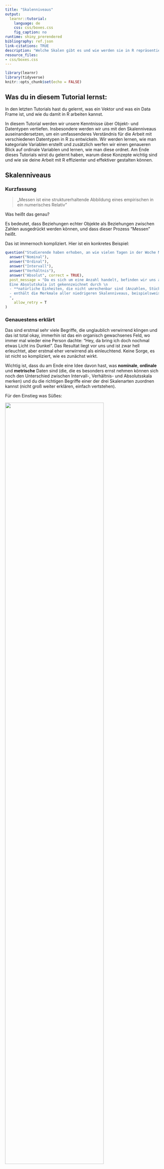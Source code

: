 ```yaml
---
title: "Skalenniveaus"
output:
  learnr::tutorial:
    language: de
    css: css/boxes.css
    fig_caption: no
runtime: shiny_prerendered
bibliography: ref.json
link-citations: TRUE
description: "Welche Skalen gibt es und wie werden sie in R repräsentiert?"
resource_files:
- css/boxes.css
---
```


```r
library(learnr)
library(tidyverse)
knitr::opts_chunk$set(echo = FALSE)
```

## Was du in diesem Tutorial lernst:

In den letzten Tutorials hast du gelernt, was ein Vektor und was ein Data Frame ist, und wie du damit in R arbeiten kannst. 

In diesem Tutorial werden wir unsere Kenntnisse über Objekt- und Datentypen vertiefen. Insbesondere werden wir uns mit den Skalenniveaus auseinandersetzen, um ein umfassenderes Verständnis für die Arbeit mit verschiedenen Datentypen in R zu entwickeln. Wir werden lernen, wie man kategoriale Variablen erstellt und zusätzlich werfen wir einen genaueren Blick auf ordinale Variablen und lernen, wie man diese ordnet. Am Ende dieses Tutorials wirst du gelernt haben, warum diese Konzepte wichtig sind und wie sie deine Arbeit mit R effizienter und effektiver gestalten können.

## Skalenniveaus

### Kurzfassung

> „Messen ist eine strukturerhaltende Abbildung eines empirischen in ein numerisches Relativ"

Was heißt das genau?

Es bedeutet, dass Beziehungen echter Objekte als Beziehungen zwischen Zahlen ausgedrückt werden können, und dass dieser Prozess "Messen" heißt.

Das ist immernoch kompliziert. Hier ist ein konkretes Beispiel:

```r
question("Studierende haben erhoben, an wie vielen Tagen in der Woche Menschen selbst kochen. Welches Skalenniveau hat die Variable?",
  answer("Nominal"),
  answer("Ordinal"),
  answer("Intervall"),
  answer("Verhältnis"),
  answer("Absolut", correct = TRUE),
  post_message = "Da es sich um eine Anzahl handelt, befinden wir uns auf der Absolutskala. Ginge es hingegen um die Zeit in Stunden oder Tagen, die innerhalb einer Woche für Kochen aufgewendet wird, wären wir auf der Verhältnisskala. \n
  Eine Absolutskala ist gekennzeichnet durch \n
  - **natürliche Einheiten, die nicht umrechenbar sind (Anzahlen, Stück)** \n
  - enthält die Merkmale aller niedrigeren Skalenniveaus, beispielsweise einen natürlichen Nullpunkt.
  ",
    allow_retry = T
)
```

### Genauestens erklärt

Das sind erstmal sehr viele Begriffe, die unglaublich verwirrend klingen und das ist total okay, immerhin ist das ein organisch gewachsenes Feld, wo immer mal wieder eine Person dachte: "Hey, da bring ich doch nochmal etwas Licht ins Dunkel". Das Resultat liegt vor uns und ist zwar hell erleuchtet, aber erstmal eher verwirrend als einleuchtend. Keine Sorge, es ist nicht so kompliziert, wie es zunächst wirkt. 

Wichtig ist, dass du am Ende eine Idee davon hast, was **nominale**, **ordinale** und **metrische** Daten sind (die, die es besonders ernst nehmen können sich noch den Unterschied zwischen Intervall-, Verhältnis- und Absolutsskala merken) und du die richtigen Begriffe einer der drei Skalenarten zuordnen kannst (nicht groß weiter erklären, einfach vertstehen). 

Für den Einstieg was Süßes:

![](images/scales_choclate.webp){width="80%"}

Dieses Beispiel soll die Unterschiede der verschiedenen Skalen für dich greifbar machen.

<details>

<summary><a>▼ Hier kannst du dein Verständnis mit weiteren Beispielen sowie einem freundlichen Guide durch all diese Begriffe vertiefen </a></summary>


Das Schokobild fasst eigentlich alles zusammen. Für die Menschen, die das gerne nochmal etwas ausführlicher sehen wollen, folgt ein Entscheidungsbaum. Er ist als Gespräch mit einer Variablen über ihre Inhalte aufgebaut.


![](images/flowchart.jpg){width="100%"}

#### Fall 1: Nominalskala

Und auch hier was Süßes für den Anfang:

![](images/skalen.png){width="70%"}

Und jetzt nochmal bisschen ausführlicher...

![](images/flowchart_1.jpg){width="90%"}
 
  - **Forschende:** *"Mit welchen Daten habe ich es hier zu tun? Welche Statistiken sind damit möglich?"*
    - **Kommentar:** Deswegen werden die unterschiedlichen Skalenniveaus erst unterschieden: Von dem Skalenniveau hängt ab, was du damit rechnen kannst und darfst.
  - **Variable:** *"Hi! Du stellst Fragen und ich Antworte!"*
  - **F:** *Welche Art von Werten kannst du annehmen?/ Sind die (gesetzten) Intervalle gleich groß ("äquidistant")?*
    - **Kommentar:** zu 2. Bei so ungewohnten und teilweise neuen Wörtern hilft es mir immer, mir deren Ursprung klar zu machen. Hier: **äquidistant:** gleich weit voneinander entfernt. Das ergibt total viel Sinn:
      - *äqui* kennst du aus "*Äquivalenz*" = "*gleich*" 
      - *distant*: kennst du aus "*Distanz*" = "*Entfernung*"
      - bedeutet also, dass die Einheiten der Skala *gleich weit voneinander entfernt* sind - z.B. bei einem Lineal sind ja alle Striche gleich weit voneinander entfernt, in schlau also "die Striche sind äquidistant"
       
  - **Variable:** <i>"In diesem Fall: 1.: Meine Werte können **qualitativ bzw. kategorial bzw. factor bzw. diskret bzw. diskontinuierlich** sein und sind damit automatisch 2. **nicht** äquidistant"</i>
    - **Kommentar:** Diese Begriffe bedeuten für das Level auf dem du arbeitest erstmal alle das gleiche (du kannst sie also äquivalent benutzen, lol.) Falls es dich interessiert:
      - **qualitativ:** eine (charakteristische) Qualität (= Eigenschaft, Beschaffenheit) aufweisend
        - Gegensatz: quantitativ: die Quantität (= Menge) betreffend
      - **kategorial:** Kategorien (= Klasse, Gattung) betreffend
        - Gegentsatz: metrisch: messbar (gleicher Wortstamm wie Meter, deshalb als Eselbrücke: Ein Meter ist metrisch!)
      - **factor/ faktoriell:** nach Faktoren (= Aspekten/ Bestandteilen) aufgeschlüsselt UND: zentrale Objektklasse in R zur Berechnung genau dieser Skalen brauchen
        - Gegensatz: numerisch: eine Nummer (= Zahl) betreffend; Datentyp in R
      - **diskret:** durch _endliche_ Intervalle oder Abstände _voneinander getrennt_. 
        - Ein bisschen wie Sekret: etwas das abgesondert wird. 
        - Eselsbrücke: diskret = konkret.
        - Gegensatz: stetig: beständig, kontinuierlich; (wie du es auch im Alltag nutzt)
      - **diskontinuierlich**: _nicht_ kontinuierlich, unterbrochen
        - Gegensatz: kontinuierlich: ununterbrochen, stetig (so wie du es auch im Alltag benutzt; auch: Kontinuum)
    
![](images/flowchart_2.jpg){width="90%"}  
  
  - **Variable:** *"Will sagen: meine Werte lassen sich in ein Kategoriensystem einordnen"*
  - **Forschende:** *"Ok, cool! Lassen deine Werte sich in eine logische Reihenfolge bringen?"*
  - **V:** *"Nein!"*

![](images/flowchart_3.jpg){width="100%"}

  - $\to$ __**NOMINALSKALA**__
    - **Nomen**: Namen. Daten können anhand von namentlichen (nicht zahlenmäßigen) Einheiten unterschieden werden
    - Die Charakteristiken der Nominalskala:
      - Die Merkmalsausprägungen liegen in **Kategorien** vor.
      - Es gibt **keine** logische Rangfolge
      - Beispiele: Prüfung bestanden? Farbe deine Fahrrades?
      - Zugelassene logische Operaturen sind gleich ($=$) und ungleich ($\neq$)
        - rot $=$ rot
        - rot $\neq$ grün
    - Es wird noch einmal zwischen **binären** und **multinominalen** Skalen unterschieden. Das ist so, weil manche Statistiken sich nur mit binären bzw. multinominalen Variablen rechnen lassen.
      - **binär**: zwei Ausprägungen verwendend; Wortstamm: Bi: Zwei (wie in **Bi**närcode, **Bi**sexualität oder auch non-**bi**när)
      - **multinominal**: mehrere Ausprägungen verwendend
        - Multi: Viel (Multivitaminsaft)
        - nominal: den Nennwert betreffend; s. Nomen weiter oben

![](images/nominal.jpg){width="100%"}
</br>

#### Fall 2: Ordinalskala

![](images/flowchart_4.jpg){width="100%"}

  - **Forschende:** *"Okay, also deine Werte sind diskret. Lassen sie sich in eine logische Rangfolge bringen?"*
  - **V:** *"JA!"*
  - $\to$ __**ORDINAL- / RANGSKALA**__
    - **Ordinal**: eine Ordnung (Rangfolge) anzeigend
    - Die Charakteristiken der Ordinalskala:
      - Die Merkmalsausprägungen liegen in **Kategorien** vor, welche eine logische Rangfolge haben
      - Beispiele: Kleidergrößen (S < M < L), Plätze bei Wettkämpfen (1 < 2 < 3)
      - Zugelassene logische Operaturen sind neben gleich ($=$) und ungleich ($\neq$) auch kleiner ($<$) und größer ($>$)
        - S $=$ S
        - S $\neq$ M
        - S $<$ L
        - L $>$ M

![](images/ranktest.png){width="50%"}
*Erklärung: Für den statistischen Rangtest ist dabei egal, wie groß die Abstände zwischen den Ausprägungen sind, solange diese zu den vergleichenden Ausprägungen gleich gerichtete sind (die Differenz von 1-7 das gleiche Vorzeichen wie 2-15, 3-812 usw. hat). Möchtest du mehr dazu erfahren, bietet diese [Webseite](https://www.statistik-nachhilfe.de/ratgeber/statistik/induktive-statistik/signifikanztests-hypothesentests/verteilungsunabhaengige-tests-nichtparametrische-tests/wilcoxon-vorzeichen-rang-test) eine gute Zusammenfassung.


#### Fall 3: Intervallskala

![](images/flowchart_5.jpg){width="100%"}

  - **Forschende:** *"Ich mal wieder. 1. Welche Art von Werten kannst du annehmen?/ 2. Sind die (gesetzten) Intervalle gleich groß ("äquidistant")?"*
  - **Variable:** *"1. quantitativ/ metrisch/ numerisch/ stetig/ kontinuierlich. 2. ja"*
  - $\to$ __**KARDINALSKALEN**__:
    - **kardinal**: besonders wichtig, vorzüglich (weil wir damit besonders viele besonders gute Statistiken rechnen können)
    - zum merken: ein Kardinal in der katholischen Kirche ist der höchste Würdenträger nach dem Papst - also auch besonders wichtig
  - **F:** *"Okay, eine letzte Frage noch: Hast du einen natürlichen Nullpunkt?"*
  - **V:** *"Nö!"*

![](images/flowchart_6.jpg){width="100%"}

  - $\to$ __**INTERVALLSKALA**__: 
    - **Intervall**: Bereich zwischen zwei Punkten auf einer Strecke oder Skala. Die Unterschiede auf dieser Skala werden in Intervallen angegeben und sind alle gleich groß.
    - Die Charakteristiken der Intervallskala:
      - Die Merkmalsausprägungen liegen äquidistanten (gleichgroßen) Intervallen vor
      - Beispiele: Temperatur in Grad Celsius, Jahreszahlen
      - Zugelassene logische Operaturen sind neben gleich ($=$), ungleich ($\neq$), kleiner ($<$) und größer ($>$) auch Plus ($+$) und Minus ($-$)
        - 10°C $=$ 10°C
        - 10°C $\neq$ 15°C
        - 10°C $<$ 20°C
        - 10°C $>$ 5°C
        - 10°C $+$ 1°C $=$ 11°C
        - 10°C $-$ 2°C $=$ 8°C
          
![](images/continous_discrete.png){width="50%"}

#### Fall 4: Verhältnisskala/ Rationalskala

![](images/flowchart_7.jpg){width="70%"}

  - **Forschende:** *"Okay, deine Daten sind numerisch. Haben sie einen absoluten Nullpunkt?"*
  - **Variable:** *"Ja!"*
  - **F:** *"Erhebe ich deine Daten mit messen oder zählen?"*
  - **V:** *"Messen."*
  
![](images/flowchart_8.jpg){width="70%"}

  - $\to$ __**RATIONAL-/ VERHÄLTNISSKALA**__
    - **Ratio**: Vernunft
      - rational: vernünftig
      - Eselsbrücke: Wer vernünftig ist, ist verhältnismäßig.
    - Charakteristiken der Verhältnisskala:
      - bildet Verhältnisse von Zahlen adäquat ab
      - Hat einen absoluten Nullpunkt
      - Beispiele: physikalische Größen wie Meter, Kilogramm, Temperaturen in Kelvin
      - Zugelassene logische Operatoren: neben $=$, $\neq$, $<$, $>$, $+$ und $-$ auch Multiplikationen $\cdot$ und Divisionen $:$
        - 1m $=$ 1m
        - 1m $\neq$ 2m
        - 1m $<$ 3m
        - 1m $>$ 0.5m
        - 1m $+$ 4m $=$ 5m
        - 1m $-$ 0.3m $=$ 0.7m
        - 1m $\cdot$ 6 $=$ 6m
        - 1m $:$ 10 $=$ 0.1m

#### Fall 5: Absolutskala

![](images/flowchart_9.jpg){width="70%"}

  - **Forschende:** *"Okay, deine Daten sind numerisch. Haben sie einen absoluten Nullpunkt?"*
  - **Variable:** *"Ja!"*
  - **F:** *"Messen oder zählen?"*
  - **V:** *"Zählen!"*
  - $\to$ __**ABSOLUTSKALA**__
  - **absolut**: ganz und gar (es geht um ganze Zahlen/ Dinge/ natürliche Einheiten/ Stück)
  - bildet Verhältnisse von Zahlen adäquat ab
  - Hat einen absoluten Nullpunkt
  - Beispiele: Menschen, Fahrräder, Münzen etc.
  - Zugelassene logische Operatoren (wie Rationalskala): neben $=$, $\neq$, $<$, $>$, $+$ und $-$ auch Multiplikationen $\cdot$ und Divisionen $:$
    - 1 Fahrrad $=$ 1 Fahrrad
    - 1 Fahrrad $\neq$ 2  Fahrräder
    - 1 Fahrrad $<$ 3  Fahrräder
    - 1 Fahrrad $>$ kein Fahrrad
    - 1 Fahrrad $+$ 4  Fahrräder $=$ 5  Fahrräder
    - 30  Fahrräder $-$ 6  Fahrräder $=$ 24  Fahrräder
    - 1 Fahrrad $\cdot$ 6 $=$ 6  Fahrräder
    - 20 Fahrrad $:$ 10 $=$ 2  Fahrräder


Zusammenfassung: Daten sind entweder in Kategorien, geordneten Kategorien oder Zahlen da. Das nennt sich: nominal, ordinal, metrisch.


<\details>

Schau doch mal in dem Quizz, was von diesen Inhalten so hängen geblieben ist:

### Quizz zu Skalenniveaus

```r
question("Welche Beziehungen können auf dem Ordinalskalenniveau abgebildet werden? (mehrere Antworten)",
  answer("Ungleichheit", correct = TRUE),
  answer("Rangfolge", correct = TRUE),
  answer("Proportionen", message = "Proportionen können nur auf einer metrischen Skala dargestellt werden"),
  answer("Abstände", message = "Die Bestimmung der Größe von Abständen der Skalenpunkte kann nur für metrische Skalen durchgeführt werden. Wie weit 'klein' zu 'sehr klein' entfernt ist lässt sich nicht ermitteln, hingegen der Abstand von '20cm' zu '10cm' berechnet werden kann."),
  allow_retry = T
)
```

```r
question("Welche der folgenden Skalen werden unter dem Begriff *metrisch* zusammengefasst? (mehrere Antworten)",
  answer("Nominalskala", message = "Die Nominalskala ist nicht metrisch, da ihre Kategorien nicht miteinander vergleichbar sind: z.B. grün und blau"),
  answer("Ordinalskala", message = "Die Ordinalskala ist nicht metrisch, da ihre Kategorien sich zwar in Rangfolge bringen lassen, aber die Abstände und "),
  answer("Intervallskala", correct = TRUE),
  answer("Verhältnisskala", correct = TRUE),
  answer("Absolutskala", correct = TRUE),
  allow_retry = T
)
```

```r
question("Welche Skalen-Eigenschaften treffen auf den erreichten Rang in einem Wettkampf zu? (mehrere Antworten)",
  answer("metrisch"),
  answer("kategorial", correct = TRUE),
  answer("intervallskaliert"),
  answer("ordinalskaliert", correct = TRUE),
  answer("quantitativ", correct = TRUE),
  answer("qualitativ"),
  answer("stetig"),
  answer("diskret", correct = TRUE),
  try_again = "Hilfestellung: Begriffspaare, von denen jeweils nur einer ausgewählt werden kann: [quantitativ - qualitativ] [stetig - diskret] [intervall - ordinal] [metrisch - kategorial]",
  post_message = "Der Rang ist: \n
  - kategorial, da die Ränge mit abgrenzbaren Kategorien gleichzusetzen sind
  - ordinal, da Rangfolge die höchste abgebildete Relation ist - Abstände zwischen den Plätzen können nicht sinnvoll interpretiert werden, bzw. wir wissen nicht, wie viel schneller der erste Platz als der zweite Platz geschwommen ist. 
  - quantitativ, da der Rang sinnvoll numerisch interpretierbar ist - qualitativ wäre hingegen, wenn der Medaillenname angegeben wird (Gold, Silber, Bronze)
  - diskret, da es keine Plätze zwischen dem ersten und zweiten Platz gibt",
    allow_retry = T
  )
```


## Skalenniveaus in R

Falls das Quizz noch nicht ganz erfolgreich war, nicht verzagen. Wir brechen es nochmal auf das Wesentliche runter:

In R können wir verschiedene Skalenniveaus finden, darunter nominale, ordinale, Intervall-, Verhältnis- und Absolutsskala. Jedes Skalenniveau hat unterschiedliche Eigenschaften und erfordert spezifische Analysemethoden. Hier eine kurze Zusammenfassung der Skalenniveaus:

**Nominale Skala**

- Eigenschaften: Kategorien ohne Rangfolge, **nur Unterscheidung** möglich.
- Beispiel: Farben (blau, rot, grün)

**Ordinale Skala**

- Eigenschaften: Kategorien mit **Rangfolge**, aber der Abstand zwischen den Kategorien ist nicht bekannt.
- Beispiel: Schulabschluss (ohne Schulabschluss, mit Schulabschluss, Abitur, Hochschulabschluss)

**Intervallskala**

- Eigenschaften: Bekannte Rangfolge und **bekannter Abstand zwischen den Werten**, aber kein absoluter Nullpunkt.
- Beispiel: Temperatur in Celsius (kein natürlicher Nullpunkt) (-2, 13, 23)

**Verhältnisskala**

- Eigenschaften: Bekannte Rangfolge, bekannter Abstand und **absoluter Nullpunkt**.
- Beispiel: Gewicht in Kg (0.2, 40, 100)

**Absolutskala**

- Eigenschaften: Bekannte Rangfolge, bekannter Abstand, absoluter Nullpunkt und **natürliche Einheiten**
- Beispiel: Anzahl an Fahrrädern im Keller (0, 3, 12)

</br>
::: blau-nb
Für dich wichtig im Umgang mit R: Die nominale und orinale Skala beinhalten **kategoriale** Variablen die Intervall-, Verhältnis- und Absolutskala hingegen **metrische** Variablen.
:::


R bietet hauseigene Datenformate an, um Daten in unterschiedlichen Skalenniveaus gut zu repräsentieren. Hier ist eine Auswahl davon:

::: grau-nb
-   `character`: Text
-   `factor`: effizienter als Text
-   `ordered factor` Sonderfall für ordinale Daten
-   `double`: für Zahlen
:::
</br>


Nehmen wir folgenden Beispieldatensatz (`einkaufen`):

Diese Daten wurden von Studierenden im Rahmen dieser Vorlesung im WiSe 2022-23 erhoben. Dabei fokussieren wir uns auf verschiedene Fälle:

-   Das *lieblingsessen* von Bioladenbesucher\*innen (*nominal*)
-   Das *verkehrsmittel*, mit dem sie zum Laden gekommen sind (*nominal*)
-   Die *frequenz*, mit der sie einkaufen gehen (*ordinal*)
-   Den *weg*, den sie zurückgelegt haben in Kilometern (*metrisch*)

```r
head(rtutorials::einkaufen) |> 
  dplyr::select(essen, verkehrsmittel, frequenz, weg) |> 
  dplyr::mutate(essen = as.character(essen))
```

Kurze Wiederholung:
Hier sehen wir die obersten 6 Zeilen des Datensatzes. Wofür könnten die kleinen Abkürzungen `chr`, `fctr`, `ord` und `dbl` stehen?

```r
quiz(caption = "Wofür könnten die Abkürzungen stehen?",
  question_text("chr",
                answer("character", correct = TRUE),
                answer("text", correct = TRUE),
                answer("Character", correct = TRUE),
                allow_retry = TRUE
  ),
   question_text("fctr",
                answer("factor", correct = TRUE),
                answer("Factor", correct = TRUE),
                answer("Faktor", correct = TRUE),
                allow_retry = TRUE
  ),
   question_text("ord",
                answer("ordered factor", correct = TRUE),
                answer("Ordered Factor", correct = TRUE),
                answer("geordneter Faktor", correct = TRUE),
                allow_retry = TRUE
  ),
   question_text("dbl",
                answer("double", correct = TRUE),
                answer("double precision floating point number", correct = TRUE),
                answer("Double", correct = TRUE),
                allow_retry = TRUE
  )
)
```

| Abkürzung | Datenformat                            | geeignet für       |
|-----------|----------------------------------------|--------------------|
| \<chr\>   | character                              | Text               |
| \<fctr\>  | factor                                 | nominale Daten     |
| \<ord\>   | ordered factor                         | ordinale Daten     |
| \<dbl\>   | double precision floating point number | quantitative Daten |

*Bei `character`-Variablen werden die Inhalte als reiner Text gespeichert.

::: blau-nb
Merke: für *nominale* und *ordinale*, also *kategoriale* Variablen, bietet sich das Datenformat `factor` bzw. ein `ordered Factor` an. 

Bei *metrischen* Variablen können wir mit den gewohnten *doubles* rechnen.
:::
</br>

Schauen wir uns also an, welche Datenformate für die Variablen in dem Beispieldatensatz genutzt wurden:

::: aufgabe
Untersuche mit der Funktion `class()` welche Datenformate für die verschiedenen Variablen genutzt wurden:

1)  `essen` (Lieblingsessen)
2)  `verkehrsmittel` (Welches Verkehrsmittel wird zum Einkauf verwendet)
3)  `frequenz` (Wie oft wird eingekauft in 5 Kategorien)
4)  `weg` (Weg in Km)
:::

```r
# load einkaufen for upcoming exercises
einkaufen <-  data.frame(rtutorials::einkaufen)
```

```r
class()
class()
class()
class()
```

```r
class(einkaufen$essen)
class(einkaufen$verkehrsmittel)
class(einkaufen$frequenz)
class(einkaufen$weg)
```


```r
learnr::question_checkbox("Was kannst du erkennen??",
                       answer("Die metrische Variable ist als `numeric` gespeichert",
                              correct = TRUE,
                              message = "Die Variable `weg` ist metrisch skaliert und daher als numeric gespeichert."),
                       answer("Die metrische Variable ist als `factor` gespeichert",
                              message = "Metrische Variablen sollten als numeric gespeichert werden."),
                       answer("Die nominale Variablen sind als `numeric` gespeichert",
                              message = "nominale Variablen sollten als `factor` gespeichert werden, da ihre numerischen Werte nur repräsentativ für eine Beschriftung sind."),
                       answer("Die ordinale Variable ist als ordered factor gespeichert.",
                              correct = TRUE,
                              message = "Die ordinale Variable kann in einem ordered factor ihre Rangfolge aufrecht erhalten und sollte daher stets als solche abgespeichert werden."),
                       allow_retry = TRUE)
```


Was es genau mit dem Datenformat `factor` auf sich hat erfährst du im nächsten Kapitel.

## Kategoriale Variablen

In der Forschung werden kategoriale Variablen meist in sogenannte *Codes* übersetzt. So werden die Kategorien nicht mehr als Text, sondern als Zahlen repräsentiert. Dies ist v.a. beim händischen Erfassen oder Digitalisieren der Daten unablässlich, denn niemand möchte "zu Fuß" mehr als 25 Mal aufschreiben oder abtippen müssen. Stattdessen wird ein sog. *Codebook* erstellt, in dem die jeweiligen Codes aufgeschlüsselt werden.

Das könnte z.B. so aussehen:
```r
# Beispiel für ein Codebook für die Variable 'verkehrsmittel'
verkehrsmittel <- factor(c("1", "2", "3", "4"))

# Tabelle erstellen
codebook <- data.frame(
  Level = levels(verkehrsmittel),
  Label = c("Auto", "Zu Fuß", "Fahrrad", "ÖPNV"),
  Description = c(
    "Eigenes Kraftfahrzeug",
    "Zu Fuß unterwegs",
    "Fahrrad als Fortbewegungsmittel",
    "Öffentliche Verkehrsmittel"
  )
)
codebook
```

Da diese Verwendung von Codes gängige Praxis sind, gibt es in R einen Befehl, der den Umgang mit kategorialen Variablen und ihren Codes vereinfacht: `factor()`

### Die Factor()-Funktion

Warum brauchen wir die `factor()`-Funktion?

1. **Interpretation von Kategorien:** Kategoriale Variablen können eine begrenzte Anzahl von Kategorien haben, z. B. Farben, Geschlecht oder Verkehrsmitteltypen. Der Befehl `factor()` weist diesen Kategorien Beschriftungen zu, um die Daten in einer für uns leicht verständlichen Form darzustellen.

2. **Ordinalität beachten:** Bei ordinalen kategorialen Variablen, bei denen die Reihenfolge der Kategorien wichtig ist (z. B. Bildungsniveau - Grundschule, Mittelschule, Hochschule), ermöglicht `factor()` die korrekte Berücksichtigung dieser Ordnung.

3. **Unterstützung in R-Funktionen:** Viele R-Funktionen, insbesondere für statistische Analysen und Datenvisualisierung, sind darauf ausgelegt, mit faktorisierten Variablen zu arbeiten. Dies erleichtert die Interpretation von Ergebnissen und die Erstellung aussagekräftiger Grafiken.

4. **Vermeidung von unerwartetem Verhalten:** Wenn wir numerische Codes ohne `factor()` verwenden, könnte R die Variable als kontinuierlich interpretieren und unerwartetes Verhalten in statistischen Analysen oder Visualisierungen verursachen.

Wir benutzten also den Befehl `factor()`, denn er hilft dabei, kategoriale Variablen korrekt zu repräsentieren, was für die Analyse und Interpretation von Daten in R von entscheidender Bedeutung ist.

#### Erklärung der Funktion

Schauen wir uns also an, wie du diesen nützlichen Befehl verwenden kannst.

In der Hilfe-Seite siehst du, dass der Befehl verschiedene Argumente hat:
`factor(x = character(), levels, labels = levels, exclude = NA, ordered = is.ordered(x))`

- *x*: Hier gibst du den Vektor oder die Spalte eines Data Frames an, den du in einen Faktor umwandeln möchtest.
- *levels* (optional): Hier kannst du die *eindeutigen Werte* oder Kategorien für deine kategoriale Variable festlegen.
- *labels* (optional): Dieses Argument erlaubt es dir, *textuelle Beschreibungen* (Labels) für die einzelnen Levels der kategorialen Variable zuzuweisen. Diese sollten *exakt der Aufzählungsreihenfolge der Levels entsprechen*!

#### Beispiel

Nehmen wir an wir haben einen Vektor an Verkehrsmitteln für den wir folgendes Codebook erstellt haben:

| Level | Label   |
|-------|---------|
| 1     | Auto    |
| 2     | Zu Fuß  |
| 3     | Fahrrad |
| 4     | ÖPNV    |

Die Level sind also die Zahlen 1-4 die wir respektive für die Kategorien `Auto`, `Zu Fuß`, `Fahrrad` und `ÖPNV` nutzen.

Das sieht in R dann so aus:

```r
# Erstellen eines Beispielvektors
verkehrsmittel <- c(1,2,3,2,4,2,1,3,4,2)

# den Vektor in einen Beispiel-Data-Frame laden
df <- data.frame(verkehrsmittel)

# dieser Code dient nur zur Veranschaulichung des Konzepts, dass level und label aufeinander abgestimmt sein müssen
df$verkehrsfactor <- factor(df$verkehrsmittel, 
                            levels = c(1,2,3,4), 
                            labels = c("Auto", "Zu Fuß", "Fahrrad", "ÖPNV")
                            )

# levels() 
levels(df$verkehrsfactor)
df
```

Der Befehl `levels()` zeigt dir an, welche Werte dein Factor annehmen kann. Dabei gibt R uns nun nur noch die entsprechenden `label` aus, die wir den Werten zugewiesen haben. 

Wir sehen, der `df$verkehrsfactor` zeigt ebenfalls nur noch die - für uns leicht interpretierbaren -  `Labels` des Vektors `verkehrsfactor` an.

::: blau-nb
Es ist also wirklich extrem wichtig, dass du bei der Benennung deines factors darauf achtest, dass du die Zuordnung von `levels` und `labels` mit dem jeweils richtigen Element in der richtigen Reihenfolge durchführst, denn von jetzt an wird R dir nur noch die Label anzeigen.
:::
</br>

### Ordinale Daten

Da auch ordinale Daten kategorial sind, sollten auch hier Faktoren genutzt werden. Da hier eine Rangfolge der Kategorien herrscht, sollte diese auch in den Daten verteten sein. In R kannst du ordinal skalierte Vektoren erstellen, indem du das Argument `ordered = TRUE` im `factor()`-Befehl verwendest. Dies signalisiert R, dass die Werte eine bestimmte Ordnung haben. Setzt du das *logische Argument* `ordered =  FALSE` so geht R davon aus, dass die Werte keine Ordnung haben.

::: blau-nb
Im Allgemeinen gilt: Wenn die Reihenfolge der Levels für die Interpretation wichtig ist (wie bei "niedrig", "mittel", "hoch"), ist es sinnvoll, den Faktor als geordnet (ordered = TRUE) zu kennzeichnen, um sicherzustellen, dass die Reihenfolge bei grafischen Darstellungen und statistischen Analysen korrekt berücksichtigt wird.
:::
</br>
![Bringing order](images/order.gif){width="80%"}

Source: [Youtube.com](https://www.youtube.com/channel/UCwArXqlGpT6ANMwVVtYTtLw?view_as=subscriber)

Schauen wir uns ein Beispiel dazu an. Hier wurden die Level nicht als numerischer Code gespeichert, sondern sind bereits als Text hinterlegt (z.B. bei online erfassten Daten nicht unüblich), daher arbeiten wir hier nur mit den `levels` und benötigen die `labels` nicht.  

```r
# Beispielvektor
beispiel_vektor <- c("niedrig", "mittel", "hoch", "mittel", "niedrig")

# Vektor erstellen und nicht sortieren
factor_vektor <- factor(beispiel_vektor, ordered = FALSE, levels = c("niedrig", "mittel", "hoch"))

# Level anpassen

sortierter_vektor <- factor(factor_vektor, ordered = TRUE, levels = c("niedrig", "mittel", "hoch"))

beispiel_vektor
factor_vektor
sortierter_vektor
```

<details>

<summary><a>▼ *Was fällt dir an der Ausgabe auf?* </a></summary>

Der Befehl hat dazu geführt, dass die Levels mit "<" versehen werden, um zu zeigen, in welcher Rangfolge diese organisiert sind.

</details>
</br>

Sehen wir uns ein weiteres Beispiel an:

Auch hier kannst du die Werte mittels des Argumentes `ordered = TRUE` sortieren. Dazu schauen wir uns aus dem Beispieldatensatz die Variable `frequenz` an. Diese ist ordinalskaliert und die ersten 20 Einträge sehen so aus:

```r
head(rtutorials::einkaufen$Frequenz, 20)
```

Wenn du das Argument `ordered = ` auf `TRUE` setzt, dann speichert R die Level in einer Reihenfolge. Doch Obacht: R kann ja die Inhalte nicht lesen. Das bedeutet, dass R das nach dem zweitlogischsten Schema sortiert: Anfangsbuchstaben (kommen ja keine Zahlen vor). 

Deswegen musst du R auch noch sagen, in welcher Reihenfolge die Level gespeichert werden sollen. Das machst du mit dem Argument `levels = c()"`. Dort gibst du die Reihenfolge vor. Um das zu demonstrieren ist die Variable Frequenz zurücktransformiert in einen schlichten unsortierten character Vektor mit dem Namen `frequenz`.

```r
frequenz <- as.character(einkaufen$frequenz)
```


```r
head(frequenz, 20)

# als factor speichern.
frequenz <- factor(frequenz) 

# oh no! das ist ja die falsche Reihenfolge. Deswegen nochmal von vorn:
levels(frequenz)             

# den factor mit levels definieren und R mittels ordered = T anzeigen, dass diese in einer Rangfolge sind
frequenz <- factor(frequenz, 
                   levels = c("mehrfach die Woche", "einmal die Woche", "alle zwei Wochen",  "einmal im Monat", "seltener"), 
                   ordered = T)
levels(frequenz)            # Puh! jetzt ist ja alles gut :)
```

::: blau-nb
Du wirst wahrscheinlich gemerkt haben, dass R bei der Rangfolge davon ausgeht, das diese mit jedem Item steigt (klein < größer < am größten). Daher ist es sauberer die `levels` auch entsprechend dieser Rangfolge einzugeben. 
:::

 Versuch es doch einmal selbst:

::: aufgabe
Erstelle für die Variable `datum` einen `ordered factor` namens `ordereddate` und lasse dir diesen anzeigen.
:::

```r
# lasse dir zuerst anzeigen welche Werte 
# die Variable `datum` enthält
table(einkaufen$datum)

# erstelle hier den ordered factor

```

```r
ordereddate <-  factor(einkaufen$datum, levels = c(), ordered = )
```

```r
ordereddate <-  factor(einkaufen$datum, levels = c("2022-11-09", "2022-11-10", "2022-11-12", "2022-11-14"), ordered = TRUE)
ordereddate
```

WOW! Das war gar nicht so leicht! Super gemacht! Dir sind bei der Ausgabe wahrscheinlich die "NA"s aufgefallen, um die werden wir uns in einem kommenden Tutorial kümmern, wenn es darum geht, die Daten zu "säubern". 

Für dieses Tutorial hast du es jetzt erstmal geschafft. 🥳

## Abschlussquiz

```r

quiz(
  question(text = "Welche Qualitäten lassen sich der Nominalskala zuordnen?",
         answer("qualitativ", correct = T),
         answer("quantitativ"),
         answer("kategorial", correct = T),
         answer("metrisch"),
         answer("diskret", correct = T),
         allow_retry = T, random_answer_order = T
         ),
  question("Welche Qualitäten lassen sich der Intervallskala zuordnen?",
           answer("stetig", correct = T),
           answer("diskontinuierlich"),
           answer("kontinuierlich", correct = T),
           answer("Intervalle sind nicht äquidistant"),
           answer("Intervalle sind äquidistant", correct = T),
           allow_retry = T, random_answer_order = T
  ),
  question("Welche Qualitäten lassen sich der Ordinalskala zuordnen?",
           answer("stetig"),
           answer("kategorial", correct = T),
           answer("kontinuierlich"),
           answer("Intervalle sind nicht äquidistant", correct = T),
           answer("Intervalle sind äquidistant"),
           allow_retry = T, random_answer_order = T
  ),
  question("Welche Zahlenfolgen sind aus Sicht der Ordinalskala absolut gleich zu c(1, 2, 3)",
           answer("0, 1, 2", correct = T),
           answer("109, 100, 320"),
           answer("100348, 100349, 1000349", correct = T),
           answer("rot, grün, blau"),
           allow_retry = T, random_answer_order = T
           )
  ,
  question("Was solltest du bei der Erstellung von Levels und Labels beachten",
           answer("die Anzahl an Levels = die Anzahl an Labels", correct = T),
           answer("es kann ohne Labels keine Levels geben"),
           answer("es kann ohne Levels keine Labels geben", correct = T),
           answer("die Anzahl an Labels muss der Anzahl an Levels entsprechen", correct = T),
           allow_retry = T, random_answer_order = T
           )
)
```


## Learnings

So hast du heute abgeschnitten:

```r
# Shiny App um die Anzahl richtig beantworteter Fragen anzuzeigen. 
# Funktioniert in jedem Tutorial

shiny::observeEvent(
  input$get_score, 
  {
    objs2 = learnr:::get_tutorial_state()
    
    # Number of correct questions
    
    n_correct <- 
      # Access the $correct sublist item in each list item
        lapply(objs2, purrr::pluck, "correct") |>
           # make it a vector containing: TRUE and FALSE and NAs
           # NA is appearing for list items which don't have
           # a $correct subitem
                unlist() |> 
           # Taking the sum of a logical Vector returns the number of TRUEs
                sum(na.rm=TRUE)
    
    # Number of total questions
    
    total_questions <- 
      # 1. Access $type in each list item and make it a vector of types
      lapply(objs2, purrr::pluck, "type") |> unlist()
    
    # 2. Count the number of "question" in that vector
    total_questions <- total_questions[total_questions == "question"] |> 
      length()
      
      
    output$score = shiny::renderText(
      paste0(n_correct, " von ", total_questions,
        " im gesamten Tutorial beantworteten Fragen waren richtig.")
)
    invisible()
  }
)
```

```r
shiny::br()
shiny::actionButton("get_score", "Auswertung!")
shiny::br()
shiny::br()
shiny::textOutput("score")
shiny::br()
```


### Zusammenfassung

Herzlichen Glückwunsch! Du hast nun die Grundlagen des Umgangs mit verschiedenen Skalenniveaus in R kennengelernt. Diese Kenntnisse werden in deiner Reise durch die Datenanalyse von unschätzbarem Wert sein. Hier sind einige Punkte, die du behalten solltest:

1. **Skalenniveaus:** Verständnis der Skalenniveaus (nominal, ordinal, metrisch) ist entscheidend, um geeignete Analysemethoden auszuwählen und die Ergebnisse korrekt zu interpretieren.

2. **Faktoren in R:** Der Einsatz von Faktoren in R ermöglicht es dir, kategoriale Variablen effizient zu verwalten. Der `factor()`-Befehl ist besonders nützlich, um numerische Codes mit aussagekräftigen Labels zu versehen.

3. **Geordnete Faktoren:** Durch die Kennzeichnung von Faktoren als geordnet (`ordered = TRUE`) kannst du sicherstellen, dass die richtige Reihenfolge bei grafischen Darstellungen und statistischen Analysen berücksichtigt wird.

4. **Kontextbezug:** Denke daran, dass die Wahl des Skalenniveaus und die korrekte Verwendung von Faktoren von der Art deiner Daten und deiner Forschungsfragen abhängen. Es ist wichtig, die Kontextinformationen zu berücksichtigen.

Deine Fähigkeiten im Umgang mit Skalenniveaus werden dir dabei helfen, Daten präziser zu beschreiben, geeignete Analysen durchzuführen und fundierte Schlussfolgerungen zu ziehen. Dies bildet das Fundament für weiterführende Themen in der Statistik und Datenwissenschaft. Viel Erfolg bei deinen zukünftigen R-Abenteuern!

### Diese neuen Konzepte kennst du nun:

-  Skalenniveaus: Du verstehst die Unterschiede zwischen nominalen, ordinalen und metrischen Skalenniveaus und kannst ihre Bedeutung in statistischen Analysen erklären.

-  Faktoren in R: Du weißt, wie man Faktoren in R erstellt, insbesondere unter Verwendung des `factor()`-Befehls, um kategoriale Variablen mit Labels zu versehen.

- Geordnete Faktoren: Du kannst Faktoren als geordnet markieren und verstehst, warum dies wichtig ist, insbesondere wenn die Reihenfolge der Kategorien relevant ist.

- Codebook für Faktoren: Du kannst ein Codebook für Faktoren erstellen, das die Levels und Labels einer kategorialen Variable zusammen mit ihrer Bedeutung darstellt.

### Neue Funktionen

eine Tabelle mit den wichtigesten Codes des Tutorials

| Code                          | Beschreibung                                                     |
|-------------------------------|------------------------------------------------------------------|
| `factor(x)`                   | Erstellt einen Faktor aus einem Vektor.                          |
| `factor(x, levels )`        | Erstellt einen Faktor mit spezifizierten Levels.                 |
| `factor(x, levels, labels)`   | Erstellt einen Faktor mit spezifizierten Levels und Labels.      |
| `levels()`                    | Zeigt die Levels eines Faktors an.                               |


## Credit
Dieses Tutorial wurde größtenteils von Gesa Graf und Marie Klosterkamp sowie in Teilen von Lukas Bruelheide geschrieben. Bei der Erstellung (u.a. der Beispiele, Aufgaben und Zusammenfassung) wurde in Teilen von ChatGPT gebrauch gemacht.
